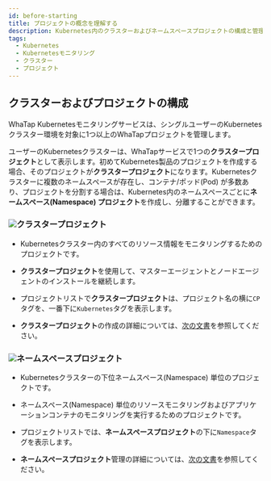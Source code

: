 ```yaml
---
id: before-starting
title: プロジェクトの概念を理解する
description: Kubernetes内のクラスターおよびネームスペースプロジェクトの構成と管理について説明します。
tags:
  - Kubernetes
  - Kubernetesモニタリング
  - クラスター
  - プロジェクト
---
```


## クラスターおよびプロジェクトの構成

WhaTap Kubernetesモニタリングサービスは、シングルユーザーのKubernetesクラスター環境を対象に1つ以上のWhaTapプロジェクトを管理します。

ユーザーのKubernetesクラスターは、WhaTapサービスで1つの**クラスタープロジェクト**として表示します。初めてKubernetes製品のプロジェクトを作成する場合、そのプロジェクトが**クラスタープロジェクト**になります。Kubernetesクラスターに複数のネームスペースが存在し、コンテナ/ポッド(Pod) が多数あり、プロジェクトを分割する場合は、Kubernetes内のネームスペースごとに**ネームスペース(Namespace) プロジェクト**を作成し、分離することができます。

<ImgLang img='k8s-kuber-namespace.png' desc='Kubernetes プロジェクト' />

### ![](/img/number-01.png)クラスタープロジェクト

- Kubernetesクラスター内のすべてのリソース情報をモニタリングするためのプロジェクトです。

- **クラスタープロジェクト**を使用して、マスターエージェントとノードエージェントのインストールを継続します。

- プロジェクトリストで**クラスタープロジェクト**は、プロジェクト名の横に`CP`タグを、一番下に`Kubernetes`タグを表示します。

- **クラスタープロジェクト**の作成の詳細については、[次の文書](install#create-project)を参照してください。

### ![](/img/number-02.png)ネームスペースプロジェクト

- Kubernetesクラスターの下位ネームスペース(Namespace) 単位のプロジェクトです。

- ネームスペース(Namespace) 単位のリソースモニタリングおよびアプリケーションコンテナのモニタリングを実行するためのプロジェクトです。

- プロジェクトリストでは、**ネームスペースプロジェクト**の下に`Namespace`タグを表示します。

- **ネームスペースプロジェクト**管理の詳細については、[次の文書](namespace)を参照してください。
